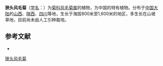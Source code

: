 {{Speciesbox
| name = 狭头风毛菊
| status = 
| status_system = 
| image =
| genus = Saussurea
| species = dielsiana
| authority = Koidz.
}}

'''狭头风毛菊'''（[[学名|学名]]：{{lang|la|''Saussurea dielsiana''}}）为[[菊科|菊科]][[风毛菊属|风毛菊属]]的植物，为中国的特有植物。分布于[[中国大陆|中国大陆]]的[[山西|山西]]、[[陕西|陕西]]、[[四川|四川]]等地，生长于海拔800米至1,600米的地区，多生长在山坡草地，目前尚未由人工引种栽培。

== 参考文献 ==
<div class="references-small">
* {{cite web| url =http://www.bioinfo.cn/db05/KmzwSpecies.php?action=view&id=5275| title =狭头风毛菊| work =《中国高等植物数据库全库》| publisher =中国科学院微生物研究所| author =昆明植物研究所| accessdate =2009-02-24| deadurl =yes| archiveurl =https://web.archive.org/web/20160305020307/http://www.bioinfo.cn/db05/KmzwSpecies.php?action=view&id=5275| archivedate =2016-03-05}}
</div>
{{Taxonbar|from=Q15226920}}

[[Category:风毛菊属|狭头风毛菊]]


{{植物小作品}}